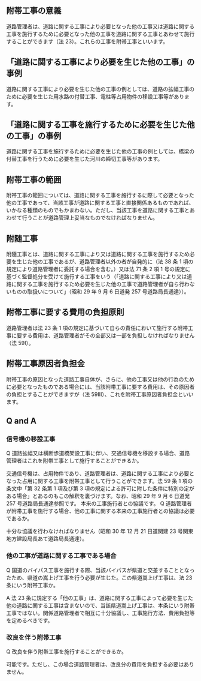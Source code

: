 
## 附帯工事の意義



道路管理者は、道路に関する工事により必要となった他の工事又は道路に関する工事を施行するために必要となった他の工事を道路に関する工事とあわせて施行することができます（法 23）。これらの工事を附帯工事といいます。


## 「道路に関する工事により必要を生じた他の工事」の事例



道路に関する工事により必要を生じた他の工事の例としては、道路の拡幅工事のために必要を生じた用水路の付替工事、電柱等占用物件の移設工事等があります。


## 「道路に関する工事を施行するために必要を生じた他の工事」の事例



道路に関する工事を施行するために必要を生じた他の工事の例としては、橋梁の付替工事を行うために必要を生じた河川の締切工事等があります。


## 附帯工事の範囲



附帯工事の範囲については、道路に関する工事を施行するに際して必要となった他の工事であって、当該工事が道路に関する工事と直接関係あるものであれば、いかなる種類のものでもかまわない。ただし、当該工事を道路に関する工事とあわせて行うことが道路管理上妥当なものでなければなりません。


## 附随工事



附隨工事とは、道路に関する工事により又は道路に関する工事を施行するため必要を生じた他の工事であるが、道路管理者以外の者が自発的に（法 38 条 1 項の規定により道路管理者に委託する場合を含む。）又は法 71 条 2 項 1 号の規定に基づく監督処分を受けて施行する工事をいう（「道路に関する工事により又は道路に関する工事を施行するため必要を生じた他の工事で道路管理者が自ら行わないものの取扱いについて」（昭和 29 年 9 月 6 日道発 257 号道路局長通達））。


## 附帯工事に要する費用の負担原則



道路管理者は法 23 条 1 項の規定に基づいて自らの責任において施行する附帯工事に要する費用は、道路管理者がその全部又は一部を負担しなければなりません（法 59Ⅰ）。


## 附帯工事原因者負担金



附帯工事の原因となった道路工事自体が、さらに、他の工事又は他の行為のために必要となったものである場合には、当該附帯工事に要する費用は、その原因者の負担とすることができますが（法 59Ⅲ）、これを附帯工事原因者負担金といいます。


## Q and A



### 信号機の移設工事



Q 道路拡幅又は横断歩道橋架設工事に伴い、交通信号機を移設する場合、道路管理者はこれを附帯工事として施行することができるか。



交通信号機は、占用物件であり、道路管理者は、道路に関する工事により必要となった占用に関する工事を附帯工事として行うことができます。法 59 条 1 項の条文中「第 32 条第 1 項及び第 3 項の規定による許可に附した条件に特別の定がある場合」とあるのもこの解釈を裏づけます。なお、昭和 29 年 9 月 6 日道発 257 号道路局長通達参照です。
本来の工事施行者との協議です。
Q 道路管理者が附帯工事を施行する場合、他の工事に関する本来の工事施行者との協議は必要であるか。

十分な協議を行わなければなりません（昭和 30 年 12 月 21 日道関建 23 号関東地方建設局長あて道路局長通達）。


### 他の工事が道路に関する工事である場合



Q 国道のバイパス工事を施行する際、当該バイパスが県道と交差することとなったため、県道の嵩上げ工事を行う必要が生じた。この県道嵩上げ工事は、法 23 条にいう附帯工事か。



A 法 23 条に規定する「他の工事」は、道路に関する工事によって必要を生じた他の道路に関する工事は含まないので、当該県道嵩上げ工事は、本条にいう附帯工事ではない。関係道路管理者で相互に十分協議し、工事施行方法、費用負担等を定めるべきです。


### 改良を伴う附帯工事



Q 改良を伴う附帯工事を施行することができるか。



可能です。ただし、この場合道路管理者は、改良分の費用を負担する必要はありません。

